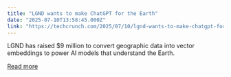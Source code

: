 ```yaml
---
title: "LGND wants to make ChatGPT for the Earth"
date: "2025-07-10T13:58:45.000Z"
link: "https://techcrunch.com/2025/07/10/lgnd-wants-to-make-chatgpt-for-the-earth/"
---
```


LGND has raised $9 million to convert geographic data into vector embeddings to power AI models that understand the Earth.

[Read more](https://techcrunch.com/2025/07/10/lgnd-wants-to-make-chatgpt-for-the-earth/)
